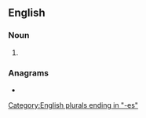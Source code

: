 ==English==

===Noun===
{{head|en|noun plural form}}

# {{plural of|larch|lang=en}}

===Anagrams===
* {{l|en|Charles}}

[[Category:English plurals ending in "-es"]]